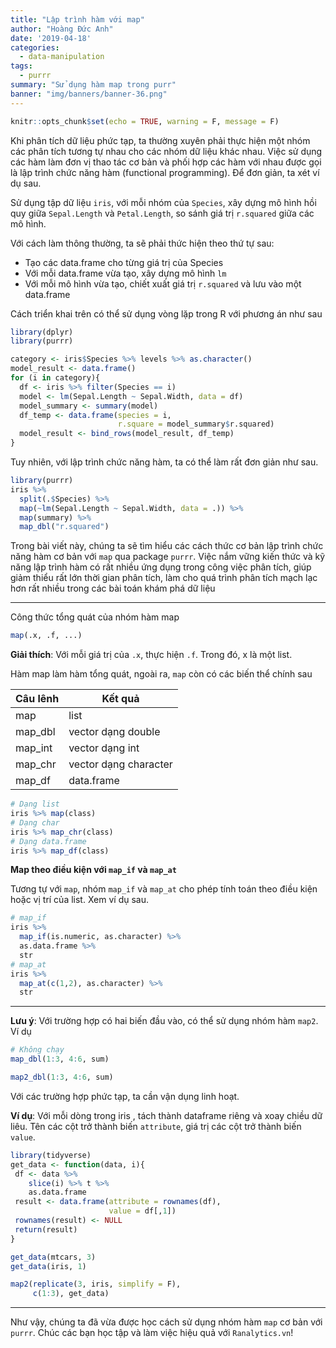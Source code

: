 ```yaml
---
title: "Lập trình hàm với map"
author: "Hoàng Đức Anh"
date: '2019-04-18'
categories:
  - data-manipulation
tags:
  - purrr
summary: "Sử dụng hàm map trong purr"
banner: "img/banners/banner-36.png"
---
```


```r
knitr::opts_chunk$set(echo = TRUE, warning = F, message = F)
```

Khi phân tích dữ liệu phức tạp, ta thường xuyên phải thực hiện một nhóm các phân tích tương tự nhau cho các nhóm dữ liệu khác nhau. Việc sử dụng các hàm làm đơn vị thao tác cơ bản và phối hợp các hàm với nhau được gọi là lập trình chức năng hàm (functional programming). Để đơn giản, ta xét ví dụ sau.

Sử dụng tập dữ liệu `iris`, với mỗi nhóm của `Species`, xây dựng mô hình hồi quy giữa `Sepal.Length` và `Petal.Length`, so sánh giá trị `r.squared` giữa các mô hình.

Với cách làm thông thường, ta sẽ phải thức hiện theo thứ tự sau:

- Tạo các data.frame cho từng giá trị của Species
- Với mỗi data.frame vừa tạo, xây dựng mô hình `lm`
- Với mỗi mô hình vừa tạo, chiết xuất giá trị `r.squared` và lưu vào một data.frame

Cách triển khai trên có thể sử dụng vòng lặp trong R với phương án như sau

```r
library(dplyr)
library(purrr)

category <- iris$Species %>% levels %>% as.character()
model_result <- data.frame()
for (i in category){
  df <- iris %>% filter(Species == i)
  model <- lm(Sepal.Length ~ Sepal.Width, data = df)
  model_summary <- summary(model)
  df_temp <- data.frame(species = i,
                        r.square = model_summary$r.squared)
  model_result <- bind_rows(model_result, df_temp)
}
```

Tuy nhiên, với lập trình chức năng hàm, ta có thể làm rất đơn giản như sau.

```r
library(purrr)
iris %>% 
  split(.$Species) %>% 
  map(~lm(Sepal.Length ~ Sepal.Width, data = .)) %>% 
  map(summary) %>% 
  map_dbl("r.squared")
```

Trong bài viết này, chúng ta sẽ tìm hiểu các cách thức cơ bản lập trình chức năng hàm cơ bản với `map` qua package `purrr`. Việc nắm vững kiến thức và kỹ năng lập trình hàm có rất nhiều ứng dụng trong công việc phân tích, giúp giảm thiểu rất lớn thời gian phân tích, làm cho quá trình phân tích mạch lạc hơn rất nhiều trong các bài toán khám phá dữ liệu

---

Công thức tổng quát của nhóm hàm map

```r
map(.x, .f, ...)
```

**Giải thích**: Với mỗi giá trị của `.x`, thực hiện `.f`. Trong đó, x là một list.

Hàm map làm hàm tổng quát, ngoài ra, `map` còn có các biến thể chính sau

| Câu lênh | Kết quả |
|---------|----------|
| map | list |
| map_dbl | vector dạng double|
| map_int | vector dạng int |
| map_chr | vector dạng character |
| map_df | data.frame|

```r
# Dạng list
iris %>% map(class)
# Dạng char
iris %>% map_chr(class)
# Dạng data.frame
iris %>% map_df(class)
```

**Map theo điều kiện với `map_if` và `map_at`**

Tương tự với `map`, nhóm `map_if` và `map_at` cho phép tính toán theo điều kiện hoặc vị trí của list. Xem ví dụ sau.

```r
# map_if
iris %>% 
  map_if(is.numeric, as.character) %>% 
  as.data.frame %>% 
  str
# map_at
iris %>% 
  map_at(c(1,2), as.character) %>% 
  str
```

---

**Lưu ý**: Với trường hợp có hai biến đầu vào, có thể sử dụng nhóm hàm `map2`. Ví dụ

```r
# Không chạy
map_dbl(1:3, 4:6, sum)
```

```r
map2_dbl(1:3, 4:6, sum)
```

Với các trường hợp phức tạp, ta cần vận dụng linh hoạt.

**Ví dụ**: Với mỗi dòng trong iris , tách thành dataframe riêng và xoay chiều dữ liêu. Tên các cột trở thành biến `attribute`, giá trị các cột trở thành biến `value`.

```r
library(tidyverse)
get_data <- function(data, i){
 df <- data %>% 
    slice(i) %>% t %>% 
    as.data.frame
 result <- data.frame(attribute = rownames(df),
                      value = df[,1])
 rownames(result) <- NULL
 return(result)
}

get_data(mtcars, 3)
get_data(iris, 1)
```

```r
map2(replicate(3, iris, simplify = F),
     c(1:3), get_data)

```
---

Như vậy, chúng ta đã vừa được học cách sử dụng nhóm hàm `map` cơ bản với `purrr`. Chúc các bạn học tập và làm việc hiệu quả với ``Ranalytics.vn``!